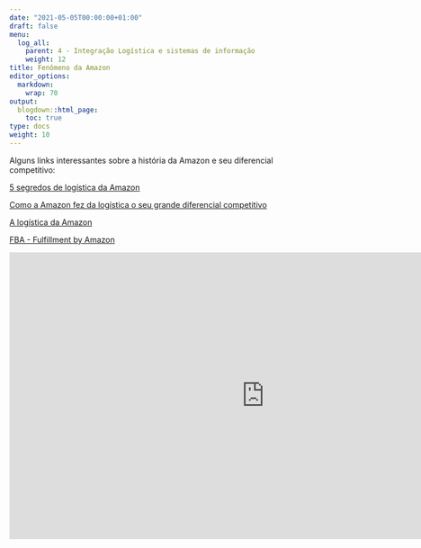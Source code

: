 ---
date: "2021-05-05T00:00:00+01:00"
draft: false
menu:
  log_all:
    parent: 4 - Integração Logística e sistemas de informação
    weight: 12
title: Fenômeno da Amazon
editor_options: 
  markdown: 
    wrap: 70
output: 
  blogdown::html_page:
    toc: true
type: docs
weight: 10
---

Alguns links interessantes sobre a história da Amazon e seu diferencial competitivo:

[5 segredos de logística da Amazon](https://cargox.com.br/blog/os-5-segredos-de-logistica-mais-incriveis-da-amazon)

[Como a Amazon fez da logística o seu grande diferencial competitivo](https://revistamundologistica.com.br/blog/achiles/como-a-amazon-fez-da-logistica-seu-grande-diferencial-competitivo)

[A logística da Amazon](https://saclogistica.com.br/logistica-amazon/)

[FBA - Fulfillment by Amazon](https://venda.amazon.com.br/cresca/fba#elegibilidade)

<iframe width="906" height="510" src="https://www.youtube.com/embed/V1yX_pd-OVg" title="YouTube video player" frameborder="0" allow="accelerometer; autoplay; clipboard-write; encrypted-media; gyroscope; picture-in-picture" allowfullscreen></iframe>

